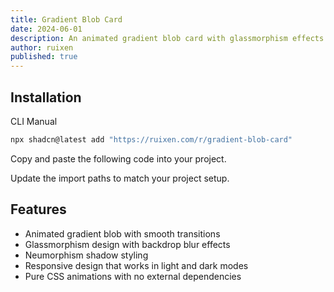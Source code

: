 ```yaml
---
title: Gradient Blob Card
date: 2024-06-01
description: An animated gradient blob card with glassmorphism effects
author: ruixen
published: true
---
```


<ComponentPreview name="gradient-blob-card-demo" />

## Installation

<Tabs defaultValue="cli">

<TabsList>
  <TabsTrigger value="cli">CLI</TabsTrigger>
  <TabsTrigger value="manual">Manual</TabsTrigger>
</TabsList>
<TabsContent value="cli">

```bash
npx shadcn@latest add "https://ruixen.com/r/gradient-blob-card"
```

</TabsContent>

<TabsContent value="manual">

<Steps>

<Step>Copy and paste the following code into your project.</Step>

<ComponentSource name="gradient-blob-card" />

<Step>Update the import paths to match your project setup.</Step>

</Steps>

</TabsContent>

</Tabs>

## Features

- Animated gradient blob with smooth transitions
- Glassmorphism design with backdrop blur effects
- Neumorphism shadow styling
- Responsive design that works in light and dark modes
- Pure CSS animations with no external dependencies

